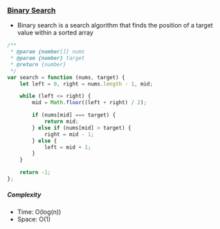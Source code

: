 ### [Binary Search](https://leetcode.com/problems/binary-search/)

- Binary search is a search algorithm that finds the position of a target value within a sorted array

```js copy
/**
 * @param {number[]} nums
 * @param {number} target
 * @return {number}
 */
var search = function (nums, target) {
    let left = 0, right = nums.length - 1, mid;

    while (left <= right) {
        mid = Math.floor((left + right) / 2);

        if (nums[mid] === target) {
            return mid;
        } else if (nums[mid] > target) {
            right = mid - 1;
        } else {
            left = mid + 1;
        }
    }

    return -1;
};
```

##### Complexity

- Time: O(log(n))
- Space: O(1)
